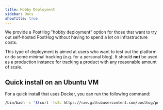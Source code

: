 ```yaml
---
title: Hobby Deployment
sidebar: Docs
showTitle: true
---
```


We provide a PostHog "hobby deployment" option for those that want to try out self-hosted PostHog without having to spend a lot on infrastructure costs.

This type of deployment is aimed at users who want to test out the platform or do some minimal tracking (e.g. for a personal blog). It should **not** be used as a production instance for tracking a product with any reasonable amount of scale.

## Quick install on an Ubuntu VM

For a quick install that uses Docker, you can run the following command:

```bash 
/bin/bash -c "$(curl -fsSL https://raw.githubusercontent.com/posthog/posthog/HEAD/bin/deploy-hobby)" 
``` 
